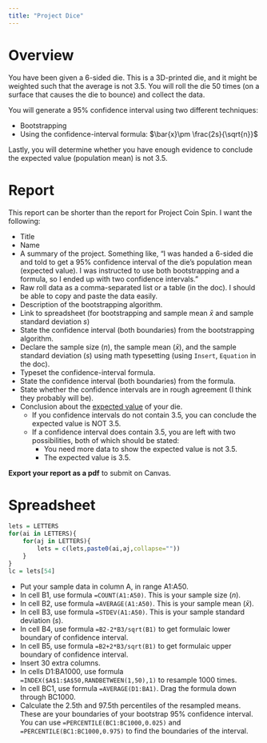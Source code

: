 ```yaml
---
title: "Project Dice"
---
```


# Overview

You have been given a 6-sided die. This is a 3D-printed die, and it might be weighted such that the average is not 3.5. You will roll the die 50 times (on a surface that causes the die to bounce) and collect the data.

You will generate a 95% confidence interval using two different techniques:

* Bootstrapping
* Using the confidence-interval formula: $\bar{x}\pm \frac{2s}{\sqrt{n}}$

Lastly, you will determine whether you have enough evidence to conclude the expected value (population mean) is not 3.5.

# Report

This report can be shorter than the report for Project Coin Spin. I want the following:

* Title
* Name
* A summary of the project. Something like, "I was handed a 6-sided die and told to get a 95% confidence interval of the die's population mean (expected value). I was instructed to use both bootstrapping and a formula, so I ended up with two confidence intervals."
* Raw roll data as a comma-separated list or a table (in the doc). I should be able to copy and paste the data easily.
* Description of the bootstrapping algorithm.
* Link to spreadsheet (for bootstrapping and sample mean $\bar{x}$ and sample standard deviation $s$)
* State the confidence interval (both boundaries) from the bootstrapping algorithm.
* Declare the sample size ($n$), the sample mean ($\bar{x}$), and the sample standard deviation ($s$) using math typesetting (using `Insert`, `Equation` in the doc).
* Typeset the confidence-interval formula.
* State the confidence interval (both boundaries) from the formula.
* State whether the confidence intervals are in rough agreement (I think they probably will be).
* Conclusion about the [expected value](https://en.wikipedia.org/wiki/Expected_value) of your die.
    * If you confidence intervals do not contain 3.5, you can conclude the expected value is NOT 3.5.
    * If a confidence interval does contain 3.5, you are left with two possibilities, both of which should be stated:
        * You need more data to show the expected value is not 3.5.
        * The expected value is 3.5.
        
**Export your report as a pdf** to submit on Canvas.


# Spreadsheet

```r
lets = LETTERS
for(ai in LETTERS){
    for(aj in LETTERS){
        lets = c(lets,paste0(ai,aj,collapse=""))
    }
}
lc = lets[54]
```

* Put your sample data in column A, in range A1:A50.
* In cell B1, use formula `=COUNT(A1:A50)`. This is your sample size ($n$).
* In cell B2, use formula `=AVERAGE(A1:A50)`. This is your sample mean ($\bar{x}$).
* In cell B3, use formula `=STDEV(A1:A50)`. This is your sample standard deviation ($s$).
* In cell B4, use formula `=B2-2*B3/sqrt(B1)` to get formulaic lower boundary of confidence interval.
* In cell B5, use formula `=B2+2*B3/sqrt(B1)` to get formulaic upper boundary of confidence interval.
* Insert 30 extra columns.
* In cells D1:BA1000, use formula `=INDEX($A$1:$A$50,RANDBETWEEN(1,50),1)` to resample 1000 times.
* In cell BC1, use formula `=AVERAGE(D1:BA1)`. Drag the formula down through BC1000.
* Calculate the 2.5th and 97.5th percentiles of the resampled means. These are your boundaries of your bootstrap 95% confidence interval. You can use `=PERCENTILE(BC1:BC1000,0.025)` and `=PERCENTILE(BC1:BC1000,0.975)` to find the boundaries of the interval.



